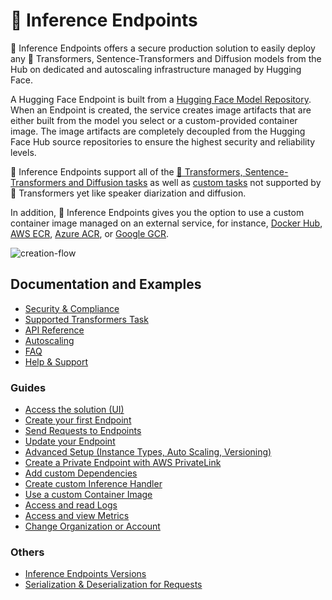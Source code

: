# 🤗 Inference Endpoints

🤗 Inference Endpoints offers a secure production solution to easily deploy any 🤗 Transformers, Sentence-Transformers and Diffusion models from the Hub on dedicated and autoscaling infrastructure managed by Hugging Face.

A Hugging Face Endpoint is built from a [Hugging Face Model Repository](https://huggingface.co/models). When an Endpoint is created, the service creates image artifacts that are either built from the model you select or a custom-provided container image. The image artifacts are completely decoupled from the Hugging Face Hub source repositories to ensure the highest security and reliability levels.

🤗 Inference Endpoints support all of the [🤗 Transformers, Sentence-Transformers and Diffusion tasks](/docs/inference-endpoints/supported_tasks) as well as [custom tasks](/docs/inference-endpoints/guides/custom_handler) not supported by 🤗 Transformers yet like speaker diarization and diffusion.

In addition, 🤗 Inference Endpoints gives you the option to use a custom container image managed on an external service, for instance, [Docker Hub](https://hub.docker.com/), [AWS ECR](https://aws.amazon.com/ecr/?nc1=h_ls), [Azure ACR](https://azure.microsoft.com/de-de/services/container-registry/), or [Google GCR](https://cloud.google.com/container-registry?hl=de). 

![creation-flow](https://raw.githubusercontent.com/huggingface/hf-endpoints-documentation/main/assets/creation_flow.png)

## Documentation and Examples

* [Security & Compliance](/docs/inference-endpoints/security)
* [Supported Transformers Task](/docs/inference-endpoints/supported_tasks)
* [API Reference](/docs/inference-endpoints/api_reference)
* [Autoscaling](/docs/inference-endpoints/autoscaling)
* [FAQ](/docs/inference-endpoints/faq)
* [Help & Support](/docs/inference-endpoints/support)

### Guides

* [Access the solution (UI)](/docs/inference-endpoints/guides/access)
* [Create your first Endpoint](/docs/inference-endpoints/guides/create_endpoint)
* [Send Requests to Endpoints](/docs/inference-endpoints/guides/test_endpoint)
* [Update your Endpoint](/docs/inference-endpoints/guides/update_endpoint)
* [Advanced Setup (Instance Types, Auto Scaling, Versioning)](/docs/inference-endpoints/guides/advanced)
* [Create a Private Endpoint with AWS PrivateLink](/docs/inference-endpoints/guides/private_link)
* [Add custom Dependencies](/docs/inference-endpoints/guides/custom_dependencies)
* [Create custom Inference Handler](/docs/inference-endpoints/guides/custom_handler)
* [Use a custom Container Image](/docs/inference-endpoints/guides/custom_container)
* [Access and read Logs](/docs/inference-endpoints/guides/logs)
* [Access and view Metrics](/docs/inference-endpoints/guides/metrics)
* [Change Organization or Account](/docs/inference-endpoints/guides/change_organization)

### Others

* [Inference Endpoints Versions](/docs/inference-endpoints/others/runtime)
* [Serialization & Deserialization for Requests](/docs/inference-endpoints/others/serialization)
